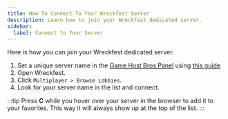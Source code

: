 ```yaml
---
title: How To Connect To Your Wreckfest Server
description: Learn how to join your Wreckfest dedicated server.
sidebar:
  label: Connect to Your Server
---
```


Here is how you can join your Wreckfest dedicated server.

1. Set a unique server name in the [Game Host Bros Panel](https://panel.gamehostbros.com/) using [this guide](https://guides.gamehostbros.com/games/wreckfest/change-server-name/)
2. Open Wreckfest.
3. Click `Multiplayer > Browse Lobbies`.
4. Look for your server name in the list and connect.

:::tip
Press **C** while you hover over your server in the browser to add it to your favorites. This way it will always show up at the top of the list.
:::